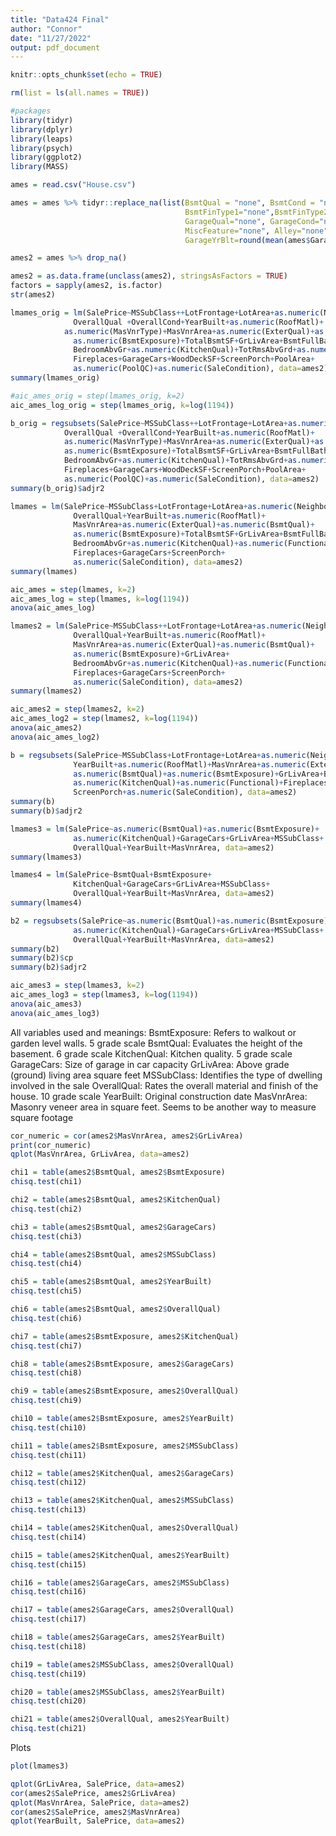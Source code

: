---
title: "Data424 Final"
author: "Connor"
date: "11/27/2022"
output: pdf_document
---

```{r setup, include=FALSE}
knitr::opts_chunk$set(echo = TRUE)
```

```{r, include=FALSE}
rm(list = ls(all.names = TRUE))
```

```{r}
#packages
library(tidyr)
library(dplyr)
library(leaps)
library(psych)
library(ggplot2)
library(MASS)
```

```{r}
ames = read.csv("House.csv")
```

```{r}
ames = ames %>% tidyr::replace_na(list(BsmtQual = "none", BsmtCond = "none", BsmtExposure="none", 
                                       BsmtFinType1="none",BsmtFinType2="none", FireplaceQu="none", 
                                       GarageQual="none", GarageCond="none", PoolQC="none",Fence="none",
                                       MiscFeature="none", Alley="none", GarageType="none",GarageFinish="none",
                                       GarageYrBlt=round(mean(ames$GarageYrBlt, na.rm=TRUE))))
```

```{r}
ames2 = ames %>% drop_na()
```

```{r}
ames2 = as.data.frame(unclass(ames2), stringsAsFactors = TRUE)
factors = sapply(ames2, is.factor)
str(ames2)
```

```{r}
lmames_orig = lm(SalePrice~MSSubClass++LotFrontage+LotArea+as.numeric(Neighborhood)+
              OverallQual +OverallCond+YearBuilt+as.numeric(RoofMatl)+
            as.numeric(MasVnrType)+MasVnrArea+as.numeric(ExterQual)+as.numeric(BsmtQual)+
              as.numeric(BsmtExposure)+TotalBsmtSF+GrLivArea+BsmtFullBath+
              BedroomAbvGr+as.numeric(KitchenQual)+TotRmsAbvGrd+as.numeric(Functional)+
              Fireplaces+GarageCars+WoodDeckSF+ScreenPorch+PoolArea+
              as.numeric(PoolQC)+as.numeric(SaleCondition), data=ames2)
summary(lmames_orig)
```

```{r}
#aic_ames_orig = step(lmames_orig, k=2)
aic_ames_log_orig = step(lmames_orig, k=log(1194))
```

```{r}
b_orig = regsubsets(SalePrice~MSSubClass++LotFrontage+LotArea+as.numeric(Neighborhood)+
            OverallQual +OverallCond+YearBuilt+as.numeric(RoofMatl)+
            as.numeric(MasVnrType)+MasVnrArea+as.numeric(ExterQual)+as.numeric(BsmtQual)+
            as.numeric(BsmtExposure)+TotalBsmtSF+GrLivArea+BsmtFullBath+
            BedroomAbvGr+as.numeric(KitchenQual)+TotRmsAbvGrd+as.numeric(Functional)+
            Fireplaces+GarageCars+WoodDeckSF+ScreenPorch+PoolArea+
            as.numeric(PoolQC)+as.numeric(SaleCondition), data=ames2)
summary(b_orig)$adjr2
```

```{r}
lmames = lm(SalePrice~MSSubClass+LotFrontage+LotArea+as.numeric(Neighborhood)+
              OverallQual+YearBuilt+as.numeric(RoofMatl)+
              MasVnrArea+as.numeric(ExterQual)+as.numeric(BsmtQual)+
              as.numeric(BsmtExposure)+TotalBsmtSF+GrLivArea+BsmtFullBath+
              BedroomAbvGr+as.numeric(KitchenQual)+as.numeric(Functional)+
              Fireplaces+GarageCars+ScreenPorch+
              as.numeric(SaleCondition), data=ames2)
summary(lmames)
```

```{r}
aic_ames = step(lmames, k=2)
aic_ames_log = step(lmames, k=log(1194))
anova(aic_ames_log)
```

```{r}
lmames2 = lm(SalePrice~MSSubClass++LotFrontage+LotArea+as.numeric(Neighborhood)+
              OverallQual+YearBuilt+as.numeric(RoofMatl)+
              MasVnrArea+as.numeric(ExterQual)+as.numeric(BsmtQual)+
              as.numeric(BsmtExposure)+GrLivArea+
              BedroomAbvGr+as.numeric(KitchenQual)+as.numeric(Functional)+
              Fireplaces+GarageCars+ScreenPorch+
              as.numeric(SaleCondition), data=ames2)
summary(lmames2)
```

```{r}
aic_ames2 = step(lmames2, k=2)
aic_ames_log2 = step(lmames2, k=log(1194))
anova(aic_ames2)
anova(aic_ames_log2)
```

```{r}
b = regsubsets(SalePrice~MSSubClass+LotFrontage+LotArea+as.numeric(Neighborhood)+OverallQual+
              YearBuilt+as.numeric(RoofMatl)+MasVnrArea+as.numeric(ExterQual)+
              as.numeric(BsmtQual)+as.numeric(BsmtExposure)+GrLivArea+BedroomAbvGr+
              as.numeric(KitchenQual)+as.numeric(Functional)+Fireplaces+GarageCars+
              ScreenPorch+as.numeric(SaleCondition), data=ames2)
summary(b)
summary(b)$adjr2
```

```{r}
lmames3 = lm(SalePrice~as.numeric(BsmtQual)+as.numeric(BsmtExposure)+
              as.numeric(KitchenQual)+GarageCars+GrLivArea+MSSubClass+
              OverallQual+YearBuilt+MasVnrArea, data=ames2)
summary(lmames3)
```


```{r}
lmames4 = lm(SalePrice~BsmtQual+BsmtExposure+
              KitchenQual+GarageCars+GrLivArea+MSSubClass+
              OverallQual+YearBuilt+MasVnrArea, data=ames2)
summary(lmames4)
```

```{r}
b2 = regsubsets(SalePrice~as.numeric(BsmtQual)+as.numeric(BsmtExposure)+
              as.numeric(KitchenQual)+GarageCars+GrLivArea+MSSubClass+
              OverallQual+YearBuilt+MasVnrArea, data=ames2)
summary(b2)
summary(b2)$cp
summary(b2)$adjr2
```

```{r}
aic_ames3 = step(lmames3, k=2)
aic_ames_log3 = step(lmames3, k=log(1194))
anova(aic_ames3)
anova(aic_ames_log3)
```

All variables used and meanings:
BsmtExposure: Refers to walkout or garden level walls. 5 grade scale
BsmtQual: Evaluates the height of the basement. 6 grade scale
KitchenQual: Kitchen quality. 5 grade scale
GarageCars: Size of garage in car capacity
GrLivArea: Above grade (ground) living area square feet
MSSubClass: Identifies the type of dwelling involved in the sale
OverallQual: Rates the overall material and finish of the house. 10 grade scale
YearBuilt: Original construction date 
MasVnrArea: Masonry veneer area in square feet. Seems to be another way to measure square footage

```{r}
cor_numeric = cor(ames2$MasVnrArea, ames2$GrLivArea)
print(cor_numeric)
qplot(MasVnrArea, GrLivArea, data=ames2)
```

```{r}
chi1 = table(ames2$BsmtQual, ames2$BsmtExposure)
chisq.test(chi1)

chi2 = table(ames2$BsmtQual, ames2$KitchenQual)
chisq.test(chi2)

chi3 = table(ames2$BsmtQual, ames2$GarageCars)
chisq.test(chi3)

chi4 = table(ames2$BsmtQual, ames2$MSSubClass)
chisq.test(chi4)

chi5 = table(ames2$BsmtQual, ames2$YearBuilt)
chisq.test(chi5)

chi6 = table(ames2$BsmtQual, ames2$OverallQual)
chisq.test(chi6)

chi7 = table(ames2$BsmtExposure, ames2$KitchenQual)
chisq.test(chi7)

chi8 = table(ames2$BsmtExposure, ames2$GarageCars)
chisq.test(chi8)

chi9 = table(ames2$BsmtExposure, ames2$OverallQual)
chisq.test(chi9)

chi10 = table(ames2$BsmtExposure, ames2$YearBuilt)
chisq.test(chi10)

chi11 = table(ames2$BsmtExposure, ames2$MSSubClass)
chisq.test(chi11)

chi12 = table(ames2$KitchenQual, ames2$GarageCars)
chisq.test(chi12)

chi13 = table(ames2$KitchenQual, ames2$MSSubClass)
chisq.test(chi13)

chi14 = table(ames2$KitchenQual, ames2$OverallQual)
chisq.test(chi14)

chi15 = table(ames2$KitchenQual, ames2$YearBuilt)
chisq.test(chi15)

chi16 = table(ames2$GarageCars, ames2$MSSubClass)
chisq.test(chi16)

chi17 = table(ames2$GarageCars, ames2$OverallQual)
chisq.test(chi17)

chi18 = table(ames2$GarageCars, ames2$YearBuilt)
chisq.test(chi18)

chi19 = table(ames2$MSSubClass, ames2$OverallQual)
chisq.test(chi19)

chi20 = table(ames2$MSSubClass, ames2$YearBuilt)
chisq.test(chi20)

chi21 = table(ames2$OverallQual, ames2$YearBuilt)
chisq.test(chi21)
```


Plots
```{r}
plot(lmames3)
```

```{r}
qplot(GrLivArea, SalePrice, data=ames2)
cor(ames2$SalePrice, ames2$GrLivArea)
qplot(MasVnrArea, SalePrice, data=ames2)
cor(ames2$SalePrice, ames2$MasVnrArea)
qplot(YearBuilt, SalePrice, data=ames2)
```

